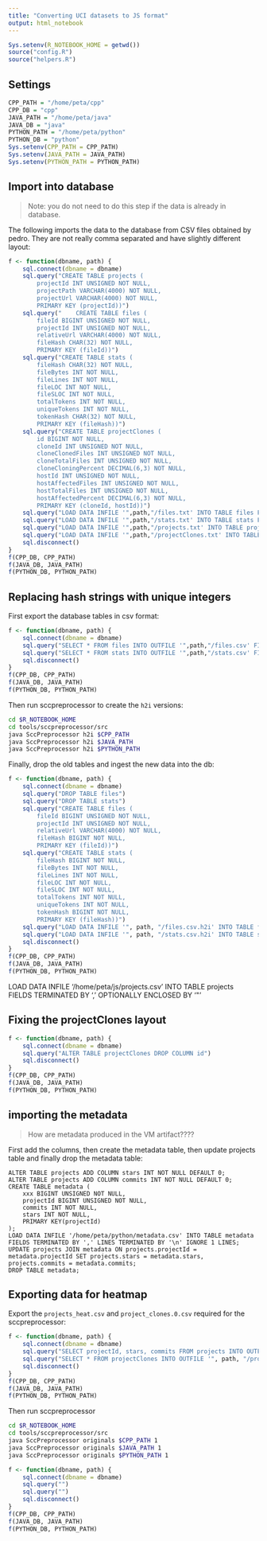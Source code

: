 ```yaml
---
title: "Converting UCI datasets to JS format"
output: html_notebook
---
```


```r
Sys.setenv(R_NOTEBOOK_HOME = getwd())
source("config.R")
source("helpers.R")
```

## Settings

```r
CPP_PATH = "/home/peta/cpp"
CPP_DB = "cpp"
JAVA_PATH = "/home/peta/java"
JAVA_DB = "java"
PYTHON_PATH = "/home/peta/python"
PYTHON_DB = "python"
Sys.setenv(CPP_PATH = CPP_PATH)
Sys.setenv(JAVA_PATH = JAVA_PATH)
Sys.setenv(PYTHON_PATH = PYTHON_PATH)
```

## Import into database 

> Note: you do not need to do this step if the data is already in database. 

The following imports the data to the database from CSV files obtained by pedro. They are not really comma separated and have slightly different layout:

```r
f <- function(dbname, path) {
    sql.connect(dbname = dbname)
    sql.query("CREATE TABLE projects (
        projectId INT UNSIGNED NOT NULL,
        projectPath VARCHAR(4000) NOT NULL,
        projectUrl VARCHAR(4000) NOT NULL,
        PRIMARY KEY (projectId))")
    sql.query("    CREATE TABLE files (
        fileId BIGINT UNSIGNED NOT NULL,
        projectId INT UNSIGNED NOT NULL,
        relativeUrl VARCHAR(4000) NOT NULL,
        fileHash CHAR(32) NOT NULL,
        PRIMARY KEY (fileId))")
    sql.query("CREATE TABLE stats (
        fileHash CHAR(32) NOT NULL,
        fileBytes INT NOT NULL,
        fileLines INT NOT NULL,
        fileLOC INT NOT NULL,
        fileSLOC INT NOT NULL,
        totalTokens INT NOT NULL,
        uniqueTokens INT NOT NULL,
        tokenHash CHAR(32) NOT NULL,
        PRIMARY KEY (fileHash))")
    sql.query("CREATE TABLE projectClones (
        id BIGINT NOT NULL,
        cloneId INT UNSIGNED NOT NULL,
        cloneClonedFiles INT UNSIGNED NOT NULL,
        cloneTotalFiles INT UNSIGNED NOT NULL,
        cloneCloningPercent DECIMAL(6,3) NOT NULL,
        hostId INT UNSIGNED NOT NULL,
        hostAffectedFiles INT UNSIGNED NOT NULL,
        hostTotalFiles INT UNSIGNED NOT NULL,
        hostAffectedPercent DECIMAL(6,3) NOT NULL,
        PRIMARY KEY (cloneId, hostId))")
    sql.query("LOAD DATA INFILE '",path,"/files.txt' INTO TABLE files FIELDS TERMINATED BY '\t' LINES TERMINATED BY '\n' IGNORE 1 LINES")
    sql.query("LOAD DATA INFILE '",path,"/stats.txt' INTO TABLE stats FIELDS TERMINATED BY '\t' LINES TERMINATED BY '\n' IGNORE 1 LINES")
    sql.query("LOAD DATA INFILE '",path,"/projects.txt' INTO TABLE projects FIELDS TERMINATED BY '\t' LINES TERMINATED BY '\n' IGNORE 1 LINES")
    sql.query("LOAD DATA INFILE '",path,"/projectClones.txt' INTO TABLE projectClones FIELDS TERMINATED BY '\t' LINES TERMINATED BY '\n' IGNORE 1 LINES")
    sql.disconnect()
}
f(CPP_DB, CPP_PATH)
f(JAVA_DB, JAVA_PATH)
f(PYTHON_DB, PYTHON_PATH)
```

## Replacing hash strings with unique integers

First export the database tables in csv format:

```r
f <- function(dbname, path) {
    sql.connect(dbname = dbname)
    sql.query("SELECT * FROM files INTO OUTFILE '",path,"/files.csv' FIELDS TERMINATED BY ',' OPTIONALLY ENCLOSED BY '\"'")
    sql.query("SELECT * FROM stats INTO OUTFILE '",path,"/stats.csv' FIELDS TERMINATED BY ',' OPTIONALLY ENCLOSED BY '\"'")
    sql.disconnect()
}
f(CPP_DB, CPP_PATH)
f(JAVA_DB, JAVA_PATH)
f(PYTHON_DB, PYTHON_PATH)
```

Then run sccpreprocessor to create the `h2i` versions:

```bash
cd $R_NOTEBOOK_HOME
cd tools/sccpreprocessor/src
java SccPreprocessor h2i $CPP_PATH
java SccPreprocessor h2i $JAVA_PATH
java SccPreprocessor h2i $PYTHON_PATH
```    

Finally, drop the old tables and ingest the new data into the db:

```r
f <- function(dbname, path) {
    sql.connect(dbname = dbname)
    sql.query("DROP TABLE files")
    sql.query("DROP TABLE stats")
    sql.query("CREATE TABLE files (
        fileId BIGINT UNSIGNED NOT NULL,
        projectId INT UNSIGNED NOT NULL,
        relativeUrl VARCHAR(4000) NOT NULL,
        fileHash BIGINT NOT NULL,
        PRIMARY KEY (fileId))")
    sql.query("CREATE TABLE stats (
        fileHash BIGINT NOT NULL,
        fileBytes INT NOT NULL,
        fileLines INT NOT NULL,
        fileLOC INT NOT NULL,
        fileSLOC INT NOT NULL,
        totalTokens INT NOT NULL,
        uniqueTokens INT NOT NULL,
        tokenHash BIGINT NOT NULL,
        PRIMARY KEY (fileHash))")
    sql.query("LOAD DATA INFILE '", path, "/files.csv.h2i' INTO TABLE files FIELDS TERMINATED BY ',' OPTIONALLY ENCLOSED BY '\"'")
    sql.query("LOAD DATA INFILE '", path, "/stats.csv.h2i' INTO TABLE stats FIELDS TERMINATED BY ',' OPTIONALLY ENCLOSED BY '\"'")
    sql.disconnect()
}
f(CPP_DB, CPP_PATH)
f(JAVA_DB, JAVA_PATH)
f(PYTHON_DB, PYTHON_PATH)
```

LOAD DATA INFILE '/home/peta/js/projects.csv' INTO TABLE projects FIELDS TERMINATED BY ',' OPTIONALLY ENCLOSED BY '\"'

## Fixing the projectClones layout

```r
f <- function(dbname, path) {
    sql.connect(dbname = dbname)
    sql.query("ALTER TABLE projectClones DROP COLUMN id")
    sql.disconnect()
}
f(CPP_DB, CPP_PATH)
f(JAVA_DB, JAVA_PATH)
f(PYTHON_DB, PYTHON_PATH)
```

## importing the metadata

> How are metadata produced in the VM artifact????

First add the columns, then create the metadata table, then update projects table and finally drop the metadata table:

    ALTER TABLE projects ADD COLUMN stars INT NOT NULL DEFAULT 0;
    ALTER TABLE projects ADD COLUMN commits INT NOT NULL DEFAULT 0;
    CREATE TABLE metadata (
        xxx BIGINT UNSIGNED NOT NULL,
        projectId BIGINT UNSIGNED NOT NULL,
        commits INT NOT NULL,
        stars INT NOT NULL,
        PRIMARY KEY(projectId)
    );
    LOAD DATA INFILE '/home/peta/python/metadata.csv' INTO TABLE metadata FIELDS TERMINATED BY ',' LINES TERMINATED BY '\n' IGNORE 1 LINES;
    UPDATE projects JOIN metadata ON projects.projectId = metadata.projectId SET projects.stars = metadata.stars, projects.commits = metadata.commits;
    DROP TABLE metadata;
    
## Exporting data for heatmap

Export the `projects_heat.csv` and `project_clones.0.csv` required for the sccpreprocessor:

```r
f <- function(dbname, path) {
    sql.connect(dbname = dbname)
    sql.query("SELECT projectId, stars, commits FROM projects INTO OUTFILE '", path, "/projects_heat.csv' FIELDS TERMINATED BY ','")
    sql.query("SELECT * FROM projectClones INTO OUTFILE '", path, "/project_clones.0.csv' FIELDS TERMINATED BY ','")
    sql.disconnect()
}
f(CPP_DB, CPP_PATH)
f(JAVA_DB, JAVA_PATH)
f(PYTHON_DB, PYTHON_PATH)
```

Then run sccpreprocessor

```bash
cd $R_NOTEBOOK_HOME
cd tools/sccpreprocessor/src
java SccPreprocessor originals $CPP_PATH 1
java SccPreprocessor originals $JAVA_PATH 1
java SccPreprocessor originals $PYTHON_PATH 1
```    




```r
f <- function(dbname, path) {
    sql.connect(dbname = dbname)
    sql.query("")
    sql.query("")
    sql.disconnect()
}
f(CPP_DB, CPP_PATH)
f(JAVA_DB, JAVA_PATH)
f(PYTHON_DB, PYTHON_PATH)
```
